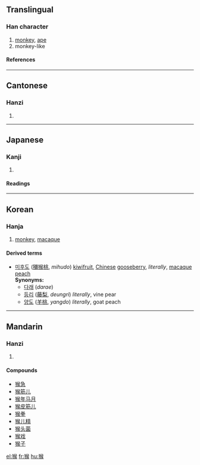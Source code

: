 ==Translingual==
===Han character===
{{Han char|rn=94|rad=犬|as=09|sn=12|four=4723<sub>4</sub>|canj=大竹人弓大 (KHONK)}}
# [[monkey]], [[ape]]
# monkey-like
====References====
{{Han ref|kx=0715.170|dkj=20553|dj=1127.120|hdz=21358.110|uh=7334|ud=29492|bh=B555|bd=46421}}

----
==Cantonese==
===Hanzi===
{{yue-hanzi|jyut=hau4|y=hau4}}
# {{defn|Cantonese}}

----
==Japanese==
===Kanji===
{{ja-kanji|grade=|rs=犬09}}
# {{defn|Japanese}} 
====Readings====
{{ja-readings|on=[[こう]] (kō), [[ご]] (go)|kun=[[さる]] (saru)}}

----
==Korean==
===Hanja===
{{ko-hanja|hangeul=후|eumhun=|rv=hu|mr=hu|y=hwu}}
# [[monkey]], [[macaque]]

====Derived terms====
*[[미후도]] ([[獼]][[猴#Korean|猴]][[桃]], ''mihudo'') [[kiwifruit]], [[Chinese]] [[gooseberry]], ''literally'', [[macaque]] [[peach]] <br> '''Synonyms:''' 
** [[다래]] (''darae'')  
** [[등리]] ([[藤]][[梨]], ''deungri'') ''literally'', vine pear 
** [[양도]] ([[羊]][[桃]], ''yangdo'') ''literally'', goat peach
 


----

==Mandarin==
===Hanzi===
{{cmn-hanzi|pin=[[hóu]] (hou2)|wg=hou<sup>2</sup>}}
# {{defn|Mandarin}}

====Compounds====
*[[猴急]]
*[[猴筋儿]]
*[[猴年马月]]
*[[猴皮筋儿]]
*[[猴拳]]
*[[猴儿精]]
*[[猴头菌]]
*[[猴戏]]
*[[猴子]]

[[el:猴]]
[[fr:猴]]
[[hu:猴]]